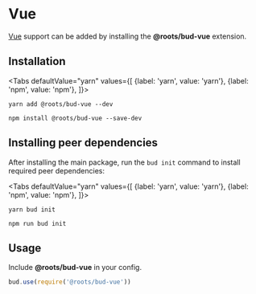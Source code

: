 
# Vue

[Vue](https://vuejs.org) support can be added by installing the **@roots/bud-vue** extension.

## Installation

<Tabs
  defaultValue="yarn"
  values={[
    {label: 'yarn', value: 'yarn'},
    {label: 'npm', value: 'npm'},
  ]}>
  <TabItem value="yarn">

    yarn add @roots/bud-vue --dev

  </TabItem>
  <TabItem value="npm">

    npm install @roots/bud-vue --save-dev

  </TabItem>
</Tabs>

## Installing peer dependencies

After installing the main package, run the `bud init` command to install required peer dependencies:

<Tabs
  defaultValue="yarn"
  values={[
    {label: 'yarn', value: 'yarn'},
    {label: 'npm', value: 'npm'},
  ]}>
  <TabItem value="yarn">

    yarn bud init

  </TabItem>
  <TabItem value="npm">

    npm run bud init

  </TabItem>
</Tabs>

## Usage

Include **@roots/bud-vue** in your config.

```js
bud.use(require('@roots/bud-vue'))
```
